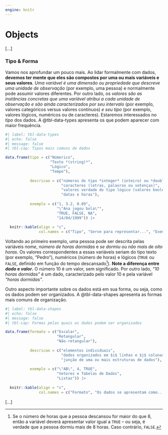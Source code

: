 ```yaml
---
engine: knitr
---
```


# Objects

\[...\]

### Tipo & Forma

Vamos nos aprofundar um pouco mais. Ao lidar formalmente com dados, **devemos ter mente que eles são compostos por uma ou mais variáveis e seus valores**. *Uma variável é uma dimensão ou propriedade que descreve uma unidade de observação* (por exemplo, uma pessoa) e normalmente pode assumir valores diferentes. Por outro lado, os *valores são as instâncias concretas que uma variável atribui a cada unidade de observação e são ainda caracterizados por seu intervalo* (por exemplo, valores categóricos versus valores contínuos) *e seu tipo* (por exemplo, valores lógicos, numéricos ou de caracteres). Estaremos interessados no *tipo* dos dados. A @tbl-data-types apresenta os que podem aparecer com maior frequência.

```r
#| label: tbl-data-types
#| echo: false
#| message: false
#| tbl-cap: Tipos mais comuns de dados

data.frame(tipo = c("Númerico", 
                    "Texto *(string)*", 
                    "Lógico", 
                    "Tempo"),
           
           descricao = c("números do tipo *integer* (inteiro) ou *double* (reais)",
                         "caracteres (letras, palavras ou setenças)", 
                         "valores verdade do tipo lógico (valores booleanos)",
                         "datas e horas"),
           
           exemplo = c("1, 3.2, 0.89", 
                       "\"Ana jogou bola\"",
                       "TRUE, FALSE, NA", 
                       "14/04/1999")) |> 
  
  knitr::kable(align = "c", 
               col.names = c("Tipo", "Serve para representar...", "Exemplo"))
```

Voltando ao primeiro exemplo, uma pessoa pode ser descrita pelas variáveis *nome*, *número de horas dormidas* e *se dormiu ou não mais de oito horas*. Os valores correspondentes a essas variáveis seriam do tipo texto (por exemplo, “Pedro”), numéricos (número de horas) e lógicos (`TRUE` ou `FALSE`, definido em função do tempo descansado[^index-1]). **Note a diferença entre *dado* e *valor*.** O número 10 é um valor, sem significado. Por outro lado, *"10 horas dormidas"* é um dado, caracterizado pelo valor 10 e pela variável *"horas dormidas"*.

[^index-1]: Se o número de horas que a pessoa descansou for maior do que 8, então a variável deverá apresentar valor igual a `TRUE` – ou seja, é verdade que a pessoa dormiu mais de 8 horas. Caso contrário, `FALSE`.

Outro aspecto importante sobre os dados está em sua forma, ou seja, como os dados podem ser organizados. A @tbl-data-shapes apresenta as formas mais comuns de organização.

```r
#| label: tbl-data-shapes
#| echo: false
#| message: false
#| tbl-cap: Formas pelas quais os dados podem ser organizados

data.frame(formato = c("Escalar", 
                       "Retangular",
                       "Não-retangular"),
           
           descricao = c("elementos individuais",
                         "dados organizados em $i$ linhas e $j$ colunas", 
                         "junção de uma ou mais estruturas de dados"),
           
           exemplo = c("\"AB\", 4, TRUE", 
                       "Vetores e Tabelas de Dados",
                       "Listas")) |> 
  
  knitr::kable(align = "c", 
               col.names = c("Formato", "Os dados se apresentam como...", "Exemplo"))
```

\[...\]
